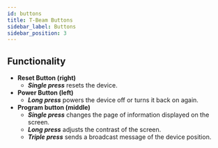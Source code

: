 ```yaml
---
id: buttons
title: T-Beam Buttons
sidebar_label: Buttons
sidebar_position: 3
---
```


## Functionality

- **Reset Button (right)**
	- _**Single press**_ resets the device.
- **Power Button (left)**
	- _**Long press**_ powers the device off or turns it back on again.
- **Program button (middle)**
	- _**Single press**_ changes the page of information displayed on the screen.
	- _**Long press**_ adjusts the contrast of the screen.
	- _**Triple press**_ sends a broadcast message of the device position.